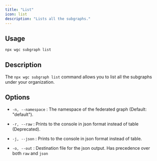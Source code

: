 ---
title: "List"
icon: list
description: "Lists all the subgraphs."
---

## Usage

```bash
npx wgc subgraph list
```

## Description

The `npx wgc subgraph list` command allows you to list all the subgraphs under your organization.

## Options

* `-n, --namespace` : The namespace of the federated graph (Default: "default").

* `-r, --raw` : Prints to the console in json format instead of table (Deprecated).

* `-j, --json` : Prints to the console in json format instead of table.

* `-o, --out` : Destination file for the json output. Has precedence over both `raw` and `json`

